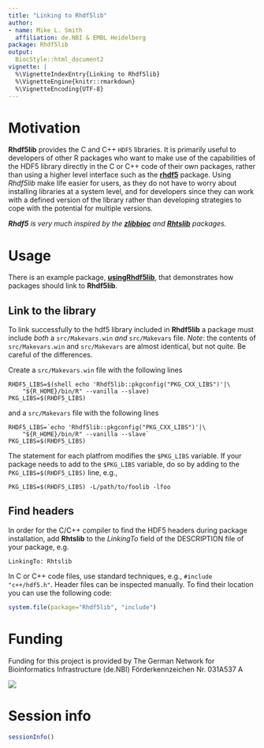 ```yaml
---
title: "Linking to Rhdf5lib"
author:
- name: Mike L. Smith
  affiliation: de.NBI & EMBL Heidelberg
package: Rhdf5lib
output:
  BiocStyle::html_document2
vignette: |
  %\VignetteIndexEntry{Linking to Rhdf5lib}
  %\VignetteEngine{knitr::rmarkdown}
  %\VignetteEncoding{UTF-8}
---
```

# Motivation

**Rhdf5lib** provides the C and C++ `HDF5` libraries. It is primarily useful to developers of other R packages who want to make use of the capabilities of the HDF5 library directly in the C or C++ code of their own packages, rather than using a higher level interface such as the [**rhdf5**](http://bioconductor.org/packages/rhdf5/) package.  Using *Rhdf5lib* make life easier for users, as they do not have to worry about installing libraries at a system level, and for developers since they can work with a defined version of the library rather than developing strategies to cope with the potential for multiple versions.

***Rhdf5** is very much inspired by the [**zlibbioc**](http://bioconductor.org/packages/zlibbioc/) and [**Rhtslib**](http://bioconductor.org/packages/Rhtslib/) packages.*

# Usage

There is an example package,
[**usingRhdf5lib**](https://github.com/grimbough/usingRhdf5lib), that
demonstrates how packages should link to **Rhdf5lib**.

## Link to the library

To link successfully to the hdf5 library included in **Rhdf5lib** a package must include *both* a `src/Makevars.win` *and* `src/Makevars` file.  *Note*: the contents of `src/Makevars.win` and `src/Makevars` are almost identical, but not quite. Be careful of the differences.

Create a `src/Makevars.win` file with the following lines

    RHDF5_LIBS=$(shell echo 'Rhdf5lib::pkgconfig("PKG_CXX_LIBS")'|\
        "${R_HOME}/bin/R" --vanilla --slave)  
    PKG_LIBS=$(RHDF5_LIBS)


and a `src/Makevars` file with the following lines

    RHDF5_LIBS=`echo 'Rhdf5lib::pkgconfig("PKG_CXX_LIBS")'|\
        "${R_HOME}/bin/R" --vanilla --slave`
    PKG_LIBS=$(RHDF5_LIBS)

The statement for each platfrom modifies the `$PKG_LIBS` variable. If your package needs to add to the `$PKG_LIBS` variable, do so by adding to the `PKG_LIBS=$(RHDF5_LIBS)` line, e.g.,

    PKG_LIBS=$(RHDF5_LIBS) -L/path/to/foolib -lfoo

## Find headers

In order for the C/C++ compiler to find the HDF5 headers during package installation, add **Rhtslib** to the *LinkingTo* field of the DESCRIPTION file of your package, e.g.

    LinkingTo: Rhtslib

In C or C++ code files, use standard techniques, e.g., `#include "c++/hdf5.h"`. Header files can be inspected manually.  To find their location you can use the following code:

```R
system.file(package="Rhdf5lib", "include")
```

# Funding

Funding for this project is provided by The German Network for Bioinformatics Infrastructure (de.NBI) Förderkennzeichen Nr. 031A537 A

![](de.NBI-Logo.PNG)

# Session info {.unnumbered}

```r
sessionInfo()
```
